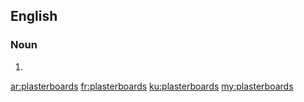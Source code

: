 ==English==

===Noun===
{{head|en|noun plural form}}

# {{plural of|plasterboard|lang=en}}

[[ar:plasterboards]]
[[fr:plasterboards]]
[[ku:plasterboards]]
[[my:plasterboards]]